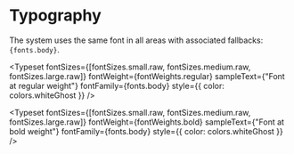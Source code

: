 
<Meta title="Design Tokens/Typography" />

# Typography

The system uses the same font in all areas with associated fallbacks: <code>{fonts.body}</code>.

<Typeset
  fontSizes={[fontSizes.small.raw, fontSizes.medium.raw, fontSizes.large.raw]}
  fontWeight={fontWeights.regular}
  sampleText={"Font at regular weight"}
  fontFamily={fonts.body}
  style={{ color: colors.whiteGhost }}
/>

<Typeset
  fontSizes={[fontSizes.small.raw, fontSizes.medium.raw, fontSizes.large.raw]}
  fontWeight={fontWeights.bold}
  sampleText={"Font at bold weight"}
  fontFamily={fonts.body}
  style={{ color: colors.whiteGhost }}
/>

